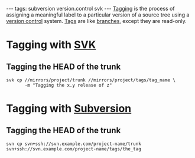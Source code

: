 ---
tags: subversion version.control svk
---
[[Tagging]] is the process of assigning a meaningful label to a particular version of a source tree using a [[version control]] system. [[Tags]] are like [[branches]], except they are read-only.

= Tagging with [[SVK]] =

== Tagging the HEAD of the trunk ==

<pre>svk cp //mirrors/project/trunk //mirrors/project/tags/tag_name \
       -m "Tagging the x.y release of z"</pre>

= Tagging with [[Subversion]] =

== Tagging the HEAD of the trunk ==

<pre>svn cp svn+ssh://svn.example.com/project-name/trunk svn+ssh://svn.example.com/project-name/tags/the_tag</pre>
